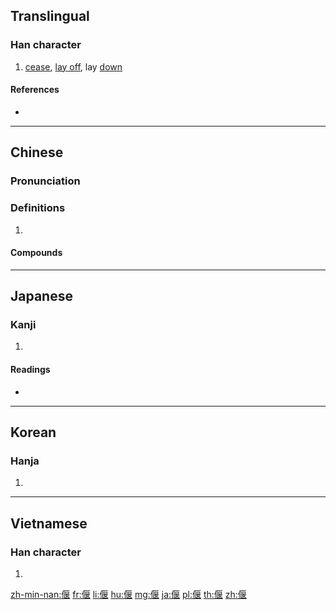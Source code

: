 ==Translingual==

===Han character===
{{Han char|rn=9|rad=人|as=09|sn=11|four=21214|canj=OSAV|ids=⿰亻匽}}

# [[cease]], [[lay off]], lay [[down]]

====References====
* {{Han ref|kx=0109.220|dkj=00830|dj=0233.110|hdz=10187.010|uh=5043|ud=20547|bh=B0B3|bd=45235}}

----

==Chinese==
{{zh-forms}}

===Pronunciation===
{{zh-pron
|m=yǎn
|c=jin2,jim2
|mn=ián
|mc=y
|oc=y
|cat=
}}

===Definitions===
{{zh-hanzi}}

# {{rfdef|zh}}

====Compounds====
{{zh-der|修文偃武|偃仆|偃仰|偃佒|偃兵息甲|偃師縣|偃旗息鼓|偃旗臥鼓|偃月|偃松|偃武修文|偃武興文|偃波書|偃臥|偃草|偃衍|偃蹇|偃蹇困窮|偃鼠|偃鼠飲河|側偃|前合後偃|徐偃王|息偃|文修武偃|文偃|日角偃月|武偃文修|狐偃|臥鼓偃旗|與世偃仰|草偃|草偃風從|草偃風行|言偃|起偃為豎|韜戈偃武|風行草偃|鼻偃齒露}}

----

==Japanese==

===Kanji===
{{ja-kanji|grade=|rs=人09}}

# {{defn|lang=ja|sort=人09}}

====Readings====
* {{ja-readings|on=[[えん]] (en)|kun=[[ふせる]] (fuseru), [[やすむ]] (yasumu)}}

----

==Korean==

===Hanja===
{{ko-hanja|hangeul=언|rv=eon|mr=ŏn}}

# {{defn|lang=ko|sort=人09}}

----

==Vietnamese==

===Han character===
{{vi-hantu|[[ễnh]]|rs=人09}}

# {{defn|lang=vi|sort=人09}}

[[zh-min-nan:偃]]
[[fr:偃]]
[[li:偃]]
[[hu:偃]]
[[mg:偃]]
[[ja:偃]]
[[pl:偃]]
[[th:偃]]
[[zh:偃]]